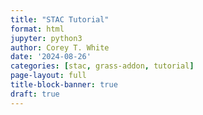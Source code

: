 ```yaml
---
title: "STAC Tutorial"
format: html
jupyter: python3
author: Corey T. White
date: '2024-08-26'
categories: [stac, grass-addon, tutorial]
page-layout: full
title-block-banner: true
draft: true
---
```




